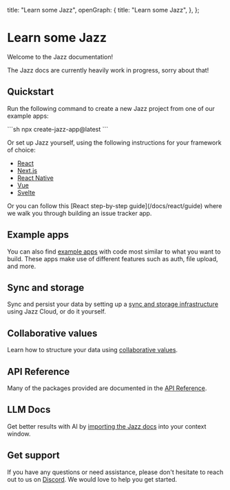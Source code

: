 
  title: "Learn some Jazz",
  openGraph: {
    title: "Learn some Jazz",
  },
};

# Learn some <span className="sr-only">Jazz</span> <JazzLogo className="h-[41px] -ml-0.5 -mt-[3px] inline" />

Welcome to the Jazz documentation!

The Jazz docs are currently heavily work in progress, sorry about that!

## Quickstart

Run the following command to create a new Jazz project from one of our example apps:

<CodeGroup>
```sh
npx create-jazz-app@latest
```
</CodeGroup>

Or set up Jazz yourself, using the following instructions for your framework of choice:

- [React](/docs/react/project-setup)
- [Next.js](/docs/react/project-setup#nextjs)
- [React Native](/docs/react-native/project-setup)
- [Vue](/docs/vue/project-setup)
- [Svelte](/docs/svelte/project-setup)

<ContentByFramework framework="react">
  Or you can follow this [React step-by-step guide](/docs/react/guide) where we walk you through building an issue tracker app.
</ContentByFramework>

## Example apps

You can also find [example apps](/examples) with code most similar to what you want to build. These apps
make use of different features such as auth, file upload, and more.

## Sync and storage

Sync and persist your data by setting up a [sync and storage infrastructure](/docs/sync-and-storage) using Jazz Cloud, or do it yourself.

## Collaborative values

Learn how to structure your data using [collaborative values](/docs/schemas/covalues).

## API Reference

Many of the packages provided are documented in the [API Reference](/api-reference).

## LLM Docs

Get better results with AI by [importing the Jazz docs](/docs/ai-tools) into your context window.

## Get support

If you have any questions or need assistance, please don't hesitate to reach out to us on [Discord](https://discord.gg/utDMjHYg42).
We would love to help you get started.
